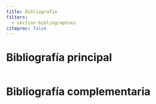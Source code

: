 ```yaml
---
title: Bibliografía
filters:
  - section-bibliographies
citeproc: false
---
```


# Bibliografía principal

<div style="visibility: hidden; height: 0;">
  @Johnson2021
  @McElreath2020
  @Gelman2006
  @Kruschke2014
  @Reich2020
</div>

# Bibliografía complementaria

<div style="visibility: hidden; height: 0;">
  @Gelman2013, @Gelman2021, @Downey2021, @Lee2014, @DavidsonPilon2015, @Nicenboim2022,
  @Barr2021, @Carlin2008, @Hoff2009, @MacKay2003, @Lambert2018, @Murphy2022,
  @Murphy2023, @Bishop2006, @Martin2021, @Theoridis2020, @Clyde2022, @Ma2022
</div>